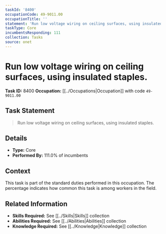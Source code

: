 ```yaml
---
taskId: '8400'
occupationCode: 49-9011.00
occupationTitle: ''
statement: 'Run low voltage wiring on ceiling surfaces, using insulated staples.'
taskType: Core
incumbentsResponding: 111
collection: Tasks
source: onet
---
```

# Run low voltage wiring on ceiling surfaces, using insulated staples.

**Task ID:** 8400
**Occupation:** [[../Occupations|Occupation]] with code `49-9011.00`

## Task Statement

> Run low voltage wiring on ceiling surfaces, using insulated staples.

## Details

- **Type:** Core
- **Performed By:** 111.0% of incumbents

## Context

This task is part of the standard duties performed in this occupation. The percentage indicates how common this task is among workers in the field.

## Related Information

- **Skills Required:** See [[../Skills|Skills]] collection
- **Abilities Required:** See [[../Abilities|Abilities]] collection
- **Knowledge Required:** See [[../Knowledge|Knowledge]] collection

